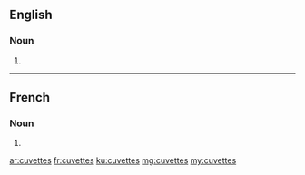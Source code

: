 ==English==

===Noun===
{{head|en}}

# {{plural of|cuvette}}

----

==French==

===Noun===
{{head|fr|g=f-p}}

# {{plural of|cuvette|lang=fr}}

[[ar:cuvettes]]
[[fr:cuvettes]]
[[ku:cuvettes]]
[[mg:cuvettes]]
[[my:cuvettes]]